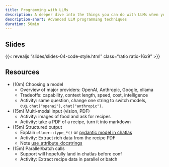 ```yaml
---
title: Programming with LLMs
description: A deeper dive into the things you can do with LLMs when you're programming with them that are harder to do in a chat interface.
description-short: Advanced LLM programming techniques
duration: 50min
---
```


## Slides

{{< revealjs "slides/slides-04-code-style.html" class="ratio ratio-16x9" >}}

## Resources

- (10m) Choosing a model
  - Overview of major providers: OpenAI, Anthropic, Google, ollama
  - Tradeoffs: capability, context length, speed, cost, intelligence
  - Activity: same question, change one string to switch models, e.g. `chat("openai")`, `chat("anthropic")`.

- (15m) Multi-modal input (vision, PDF)
  - Activity: images of food and ask for recipes
  - Activity: take a PDF of a recipe, turn it into markdown

- (15m) Structured output
  - Explain `ellmer::type_*()` or [pydantic model in chatlas](https://posit-dev.github.io/chatlas/get-started/structured-data.html)
  - Activity: Extract rich data from the recipe PDF
  - Note [use_attribute_docstrings](https://docs.pydantic.dev/latest/api/config/#pydantic.config.ConfigDict.use_attribute_docstrings)

- (15m) Parallel/batch calls
  - Support will hopefully land in chatlas before conf
  - Activity: Extract recipe data in parallel or batch
